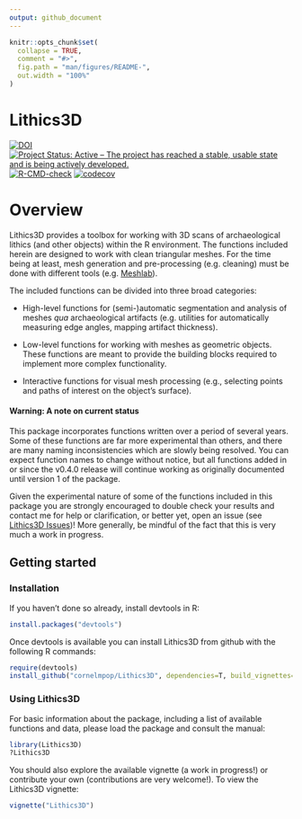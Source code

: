```yaml
---
output: github_document
---
```


<!-- README.md is generated from README.Rmd. Please edit that file -->

```r
knitr::opts_chunk$set(
  collapse = TRUE,
  comment = "#>",
  fig.path = "man/figures/README-",
  out.width = "100%"
)
```

# Lithics3D

<!-- badges: start -->
[![DOI](https://zenodo.org/badge/147242315.svg)](https://zenodo.org/badge/latestdoi/147242315)
[![Project Status: Active – The project has reached a stable, usable state and is being actively developed.](https://www.repostatus.org/badges/latest/active.svg)](https://www.repostatus.org/#active)
[![R-CMD-check](https://github.com/cornelmpop/Lithics3D/actions/workflows/R-CMD-check.yaml/badge.svg)](https://github.com/cornelmpop/Lithics3D/actions/workflows/R-CMD-check.yaml)
[![codecov](https://codecov.io/gh/cornelmpop/Lithics3D/graph/badge.svg?token=POG00CAXKO)](https://codecov.io/gh/cornelmpop/Lithics3D)
<!-- badges: end -->

# Overview

Lithics3D provides a toolbox for working with 3D scans of archaeological lithics
(and other objects) within the R environment. The functions included herein
are designed to work with clean triangular meshes. For the time being at
least, mesh generation and pre-processing (e.g. cleaning) must
be done with different tools (e.g. [Meshlab](http://www.meshlab.net/)).


The included functions can be divided into three broad categories:

* High-level functions for (semi-)automatic segmentation and analysis of meshes
*qua* archaeological artifacts (e.g. utilities for automatically measuring edge
angles, mapping artifact thickness).

* Low-level functions for working with meshes as geometric objects. These
functions are meant to provide the building blocks required to implement more
complex functionality.

* Interactive functions for visual mesh processing (e.g., selecting points and
paths of interest on the object's surface).

#### **Warning**: A note on current status

This package incorporates functions written over a period of several years. Some
of these functions are far more experimental than others, and there are many
naming inconsistencies which are slowly being resolved. You can expect function
names to change without notice, but all functions added in or since the
v0.4.0 release will continue working as originally documented until version 1 of
the package.

Given the experimental nature of some of the functions included in this package
you are strongly encouraged to double check your results and contact me for help
or clarification, or better yet, open an issue (see
[Lithics3D Issues](https://github.com/cornelmpop/Lithics3D/issues))! More
generally, be mindful of the fact that this is very much a work in progress.

## Getting started


### Installation

If you haven't done so already, install devtools in R:

``` r
install.packages("devtools")
```

Once devtools is available you can install Lithics3D from github with the
following R commands:

``` r
require(devtools)
install_github("cornelmpop/Lithics3D", dependencies=T, build_vignettes=T)
```

### Using Lithics3D

For basic information about the package, including a list of available functions
and data, please load the package and consult the manual:

``` r
library(Lithics3D)
?Lithics3D
```

You should also explore the available vignette (a work in progress!) or
contribute your own (contributions are very welcome!). To view the
Lithics3D vignette:

``` r
vignette("Lithics3D")
```

